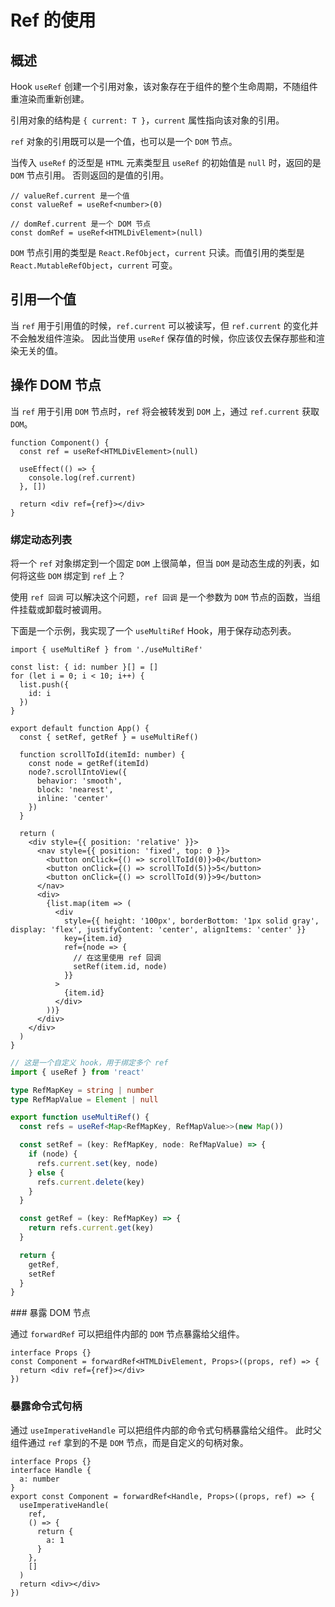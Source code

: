 # Ref 的使用


## 概述

Hook `useRef` 创建一个引用对象，该对象存在于组件的整个生命周期，不随组件重渲染而重新创建。

引用对象的结构是 `{ current: T }`，`current` 属性指向该对象的引用。

`ref` 对象的引用既可以是一个值，也可以是一个 `DOM` 节点。

当传入 `useRef` 的泛型是 `HTML` 元素类型且 `useRef` 的初始值是 `null` 时，返回的是 `DOM` 节点引用。
否则返回的是值的引用。

```tsx
// valueRef.current 是一个值
const valueRef = useRef<number>(0)

// domRef.current 是一个 DOM 节点
const domRef = useRef<HTMLDivElement>(null)
```

`DOM` 节点引用的类型是 `React.RefObject`，`current` 只读。而值引用的类型是 `React.MutableRefObject`，`current` 可变。

## 引用一个值

当 `ref` 用于引用值的时候，`ref.current` 可以被读写，但 `ref.current` 的变化并不会触发组件渲染。
因此当使用 `useRef` 保存值的时候，你应该仅去保存那些和渲染无关的值。

## 操作 DOM 节点

当 `ref` 用于引用 `DOM` 节点时，`ref` 将会被转发到 `DOM` 上，通过 `ref.current` 获取 `DOM`。

```tsx {5}
function Component() {
  const ref = useRef<HTMLDivElement>(null)

  useEffect(() => {
    console.log(ref.current)
  }, [])

  return <div ref={ref}></div>
}
```

### 绑定动态列表

将一个 `ref` 对象绑定到一个固定 `DOM` 上很简单，但当 `DOM` 是动态生成的列表，如何将这些 `DOM` 绑定到 `ref` 上？

使用 `ref 回调` 可以解决这个问题，`ref 回调` 是一个参数为 `DOM` 节点的函数，当组件挂载或卸载时被调用。

下面是一个示例，我实现了一个 `useMultiRef` Hook，用于保存动态列表。

<CodeBlock>

```tsx
import { useMultiRef } from './useMultiRef'

const list: { id: number }[] = []
for (let i = 0; i < 10; i++) {
  list.push({
    id: i
  })
}

export default function App() {
  const { setRef, getRef } = useMultiRef()

  function scrollToId(itemId: number) {
    const node = getRef(itemId)
    node?.scrollIntoView({
      behavior: 'smooth',
      block: 'nearest',
      inline: 'center'
    })
  }

  return (
    <div style={{ position: 'relative' }}>
      <nav style={{ position: 'fixed', top: 0 }}>
        <button onClick={() => scrollToId(0)}>0</button>
        <button onClick={() => scrollToId(5)}>5</button>
        <button onClick={() => scrollToId(9)}>9</button>
      </nav>
      <div>
        {list.map(item => (
          <div
            style={{ height: '100px', borderBottom: '1px solid gray', display: 'flex', justifyContent: 'center', alignItems: 'center' }}
            key={item.id}
            ref={node => {
              // 在这里使用 ref 回调
              setRef(item.id, node)
            }}
          >
            {item.id}
          </div>
        ))}
      </div>
    </div>
  )
}
```

```useMultiRef.ts
// 这是一个自定义 hook，用于绑定多个 ref
import { useRef } from 'react'

type RefMapKey = string | number
type RefMapValue = Element | null

export function useMultiRef() {
  const refs = useRef<Map<RefMapKey, RefMapValue>>(new Map())

  const setRef = (key: RefMapKey, node: RefMapValue) => {
    if (node) {
      refs.current.set(key, node)
    } else {
      refs.current.delete(key)
    }
  }

  const getRef = (key: RefMapKey) => {
    return refs.current.get(key)
  }

  return {
    getRef,
    setRef
  }
}

```

</CodeBlock>
### 暴露 DOM 节点

通过 `forwardRef` 可以把组件内部的 `DOM` 节点暴露给父组件。

```tsx /HTMLDivElement/ /ref={ref}/
interface Props {}
const Component = forwardRef<HTMLDivElement, Props>((props, ref) => {
  return <div ref={ref}></div>
})
```

### 暴露命令式句柄

通过 `useImperativeHandle` 可以把组件内部的命令式句柄暴露给父组件。
此时父组件通过 `ref` 拿到的不是 `DOM` 节点，而是自定义的句柄对象。

```tsx {8-12}
interface Props {}
interface Handle {
  a: number
}
export const Component = forwardRef<Handle, Props>((props, ref) => {
  useImperativeHandle(
    ref,
    () => {
      return {
        a: 1
      }
    },
    []
  )
  return <div></div>
})
```
